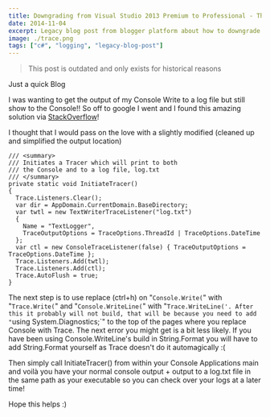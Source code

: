 ```yaml
---
title: Downgrading from Visual Studio 2013 Premium to Professional - The easy way
date: 2014-11-04
excerpt: Legacy blog post from blogger platform about how to downgrade your visual studio
image: ./trace.png
tags: ["c#", "logging", "legacy-blog-post"]
---
```


> This post is outdated and only exists for historical reasons

Just a quick Blog

I was wanting to get the output of my Console Write to a log file but still show to the Console!!
So off to google I went and I found this amazing solution via [StackOverflow](https://stackoverflow.com/questions/420429/mirroring-console-output-to-a-file)!

I thought that I would pass on the love with a slightly modified (cleaned up and simplified the output location)

```dotnet
/// <summary>
/// Initiates a Tracer which will print to both
/// the Console and to a log file, log.txt
/// </summary>
private static void InitiateTracer()
{
  Trace.Listeners.Clear();
  var dir = AppDomain.CurrentDomain.BaseDirectory;
  var twtl = new TextWriterTraceListener("log.txt")
  {
    Name = "TextLogger",
    TraceOutputOptions = TraceOptions.ThreadId | TraceOptions.DateTime
  };
  var ctl = new ConsoleTraceListener(false) { TraceOutputOptions = TraceOptions.DateTime };
  Trace.Listeners.Add(twtl);
  Trace.Listeners.Add(ctl);
  Trace.AutoFlush = true;
}
```


The next step is to use replace (ctrl+h) on "`Console.Write(`" with "`Trace.Write(`"
and "`Console.WriteLine(`" with "`Trace.WriteLine('. After this it probably will not build,
that will be because you need to add "`using System.Diagnostics;`"
to the top of the pages where you replace Console with Trace. The next error you might get is a bit less likely.
If you have been using Console.WriteLine's build in String.Format you will have to add String.Format
yourself as Trace doesn't do it automagically :(

Then simply call InitiateTracer() from within your Console Applications main and voilà
you have your normal console output + output to a log.txt file in the same path as your
executable so you can check over your logs at a later time!

Hope this helps :)

